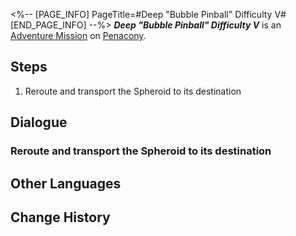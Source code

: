 <%-- [PAGE_INFO]
PageTitle=#Deep "Bubble Pinball" Difficulty V#
[END_PAGE_INFO] --%>
{{Stub|Dialogue.}}
{{Mission Infobox
|id            = 8020218
|title         = 
|image         = <!--Mission Deep "Bubble Pinball" Difficulty V.png-->
|type          = Adventure
|event_name    = 
|chapter       = 
|requirements  = {{subst:void|<!--Unknown: {"Type":"Manual"}-->}}
|summary       = <!--official mission summary from Fate's Atlas-->
|characters    = Trailblazer
|startLocation = [[Penacony]] - [[Deep "Bubble Pinball" Difficulty V]]
|world         = Penacony
|area          = Deep "Bubble Pinball" Difficulty V
|prev          = 
|next          = 
|rewards       = 
}}
'''''Deep "Bubble Pinball" Difficulty V''''' is an [[Adventure Mission]] on [[Penacony]].

==Steps==
# Reroute and transport the Spheroid to its destination

<!--
==Gameplay Notes==

--><!--
==Trial Character==

-->
==Dialogue==
{{Stub Dialogue}}
===Reroute and transport the Spheroid to its destination{{subst:void|<!--802021801-->}}===
{{Mission Description|type=adventure|location=Deep "Bubble Pinball" Difficulty V|The prison wardens have destroyed the Spheroid lane. You have to manually reroute the course to repair the lanes, or you'll never be able to reunite with your companions.}}
{{Dialogue Start}}

{{Dialogue End}}

==Other Languages==
{{Other Languages
|en   = Deep "Bubble Pinball" Difficulty V
|zhs  = 深层「气泡弹珠」难度V
|zht  = 深層「氣泡彈珠」難度V
|ja   = 深層夢境「バブルピンボール」難易度V
|ko   = 깊은 층 「버블 핀볼」 난이도 V
|es   = Burbupinball profundo, dificultad&nbsp;V
|fr   = Profondeurs&nbsp;: «&nbsp;Flipper à bulles&nbsp;» difficulté V
|ru   = Нижний мир: Сферомёт V
|th   = "พินบอลหรรษา" ชั้นลึก ระดับความยาก V
|vi   = "Bi Bong Bóng" Tầng Sâu - Độ Khó V
|de   = Tief „Flipperkugel“ Schwierigkeitsgrad V
|id   = "Pinball Gelembung" yang Dalam: Tingkat Kesulitan V
|pt   = "Pinball de Bolha" Profundo Dificuldade V
}}

==Change History==
{{Change History|2.0}}
